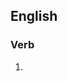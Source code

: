 {{also|tabulâtes}}

==English==

===Verb===
{{head|en|verb form}}

# {{en-third-person singular of|tabulate}}